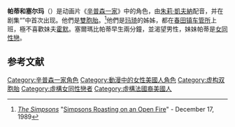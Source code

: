 {{noteTA
|G1=Simpsons
}}
{{Simpsons character
|name=咚咚與雙雙
|image=[[File:Patty_Bouvier.png|130px]][[File:Selma_Bouvier.png|132px]]
|gender=[[女性|女性]]
|job=[[汽車部門|汽車部門]]公務員
|hair=淺紫色
|relatives='''父親和母親：'''[[杰奎琳·布維爾|傑基]]、[[克蘭西·布維爾|克蘭西·布維爾]]<br />'''妹妹：'''[[玛琦·辛普森|玛琦]]<br /> '''姪子：'''[[巴特·辛普森|巴特]] <br /> '''姪女：'''[[莉萨·辛普森|莉萨]]、[[玛吉·辛普森|玛吉]]<br> '''女兒（塞爾瑪）：'''[[玲·布維爾|玲·布維爾]]<br /> '''妹夫：'''[[霍默·辛普森|霍默]]
|appearance= “{{link-en|Simpsons Roasting on an Open Fire|Simpsons Roasting on an Open Fire}}”
|voiceactor=[[朱莉·凱夫納|朱莉·凱夫納]]（美）／[[梁興昌|梁興昌]]（台）
}}

'''帕蒂和塞尔玛'''（{{lang-en|'''Patty and Selma'''}}）是动画片《[[辛普森一家|辛普森一家]]》中的角色，由[[朱莉·凱夫納|朱莉·凱夫納]]配音，并在剧集“{{link-en|Simpsons Roasting on an Open Fire|Simpsons Roasting on an Open Fire}}”中首次出现。他們是[[雙胞胎|雙胞胎]]。<ref>''[[The_Simpsons|The Simpsons]]'' "[[Simpsons_Roasting_on_an_Open_Fire|Simpsons Roasting on an Open Fire]]" - December 17, 1989</ref>他們是[[玛琦·辛普森|玛琦]]的姊姊，都在[[春田镇_(辛普森一家)|春田镇]][[车管所|车管所]]上班，極不喜歡妹夫[[霍默·辛普森|霍默]]。塞爾瑪比帕蒂早生兩分鐘，並渴望男性，妹妹帕蒂是[[女同性戀|女同性戀]]。

== 参考文献 ==
{{reflist}}

{{Simpsons characters}}

{{Simpsons-stub}}

[[Category:辛普森一家角色|Category:辛普森一家角色]]
[[Category:動漫中的女性美國人角色|Category:動漫中的女性美國人角色]]
[[Category:虚构双胞胎|Category:虚构双胞胎]]
[[Category:虛構女同性戀者|Category:虛構女同性戀者]]
[[Category:虛構法國裔美國人|Category:虛構法國裔美國人]]